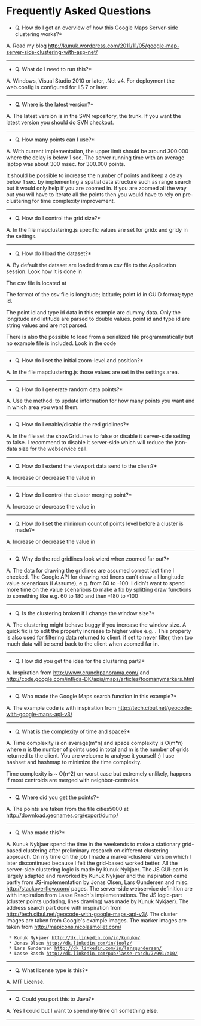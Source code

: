 = Frequently Asked Questions = 

*Q. How do I get an overview of how this Google Maps Server-side clustering works?*

A. Read my blog http://kunuk.wordpress.com/2011/11/05/google-map-server-side-clustering-with-asp-net/

---------------------------------

*Q. What do I need to run this?*

A. Windows, Visual Studio 2010 or later, .Net v4.
For deployment the web.config is configured for IIS 7 or later.

---------------------------------

*Q. Where is the latest version?*

A. The latest version is in the SVN repository, the trunk.
If you want the latest version you should do SVN checkout.

---------------------------------

*Q. How many points can I use?*

A. With current implementation, the upper limit should be around 300.000 where the delay is below 1 sec. 
The server running time with an average laptop was about 300 msec. for 300.000 points. 

It should be possible to increase the number of points and keep a delay below 1 sec. 
by implementing a spatial data structure such as range search but it would only help if you are zoomed in. 
If you are zoomed all the way out you will have to iterate all the points  
then you would have to rely on pre-clustering for time complexity improvement.

---------------------------------

*Q. How do I control the grid size?*

A. In the file mapclustering.js
specific values are set for gridx and gridy in the settings.

---------------------------------

*Q. How do I load the dataset?*

A. By default the dataset are loaded from a csv file to the Application session.
Look how it is done in {{{Kunukn.GooglemapsClustering.WebGoogleMapClustering.Application_Start}}}

The csv file is located at 
{{{GoogleMapsClustering/WebGoogleMapsClustering/AreaGMC/Files/Points.csv}}}

The format of the csv file is 
longitude; latitude; point id in GUID format; type id.

The point id and type id data in this example are dummy data.
Only the longitude and latitude are parsed to double values.
point id and type id are string values and are not parsed.

There is also the possible to load from a serialized file programmatically but no example file is included.
Look in the code {{{Kunukn.GooglemapsClustering.DataUtility.Dataset.LoadDatasetFromDatabase()}}}

---------------------------------

*Q. How do I set the initial zoom-level and position?*

A. In the file mapclustering.js
those values are set in the settings area.

---------------------------------

*Q. How do I generate random data points?*

A. Use the method: {{{Kunukn.GooglemapsClustering.TestConsole.Program.GenerateRandomDatasetToCSVFile()}}}
to update information for how many points you want and in which area you want them.

---------------------------------

*Q. How do I enable/disable the red gridlines?*

A. In the file {{{mapclustering.js }}}
set the showGridLines to false or disable it server-side
setting {{{Kunukn.GooglemapsClustering.Clustering.Config.DoShowGridLinesInGoogleMap}}} to false. 
I recommend to disable it server-side which will reduce the json-data size for the webservice call.

---------------------------------

*Q. How do I extend the viewport data send to the client?*

A. Increase or decrease the value in 
{{{Kunukn.GooglemapsClustering.Clustering.Config.OuterGridExtend}}}

---------------------------------

*Q. How do I control the cluster merging point?*

A. Increase or decrease the value in 
{{{Kunukn.GooglemapsClustering.Clustering.Config.MergeWithin}}}

---------------------------------

*Q. How do I set the minimum count of points level before a cluster is made?*

A. Increase or decrease the value in 
{{{Kunukn.GooglemapsClustering.Clustering.Config.MinClusterSize}}}

---------------------------------

*Q. Why do the red gridlines look wierd when zoomed far out?*

A. The data for drawing the gridlines are assumed correct last time I checked. The Google API 
for drawing red linens can't draw all longitude value scenarious (I Assume), 
e.g. from 60 to -100. I didn't want to spend more time on the value scenarious to make a fix 
by splitting draw functions to something like e.g. 60 to 180 and then -180 to -100

---------------------------------

*Q. Is the clustering broken if I change the window size?*

A. The clustering might behave buggy if you increase the window size. 
A quick fix is to edit the property {{{Kunukn.GooglemapsClustering.Data.ClusterInfo.IsFilterData}}}
increase to higher value e.g. {{{ZoomLevel>=7}}}. This property is also used for filtering data returned to client. 
if set to never filter, then too much data will be send back to the client when zoomed far in.

---------------------------------

*Q. How did you get the idea for the clustering part?*

A. Inspiration from 
http://www.crunchpanorama.com/ and 
http://code.google.com/intl/da-DK/apis/maps/articles/toomanymarkers.html

---------------------------------

*Q. Who made the Google Maps search function in this example?*

A. The example code is with inspiration from
http://tech.cibul.net/geocode-with-google-maps-api-v3/

---------------------------------

*Q. What is the complexity of time and space?*

A. Time complexity is on average(m*n) and space complexity is O(m*n)
where n is the number of points used in total and m is the number of grids returned to the client. 
You are welcome to analyse it yourself :) I use hashset and hashmap to minimize the time complexity.

Time complexity is ~ O(n^2) on worst case but extremely unlikely, 
happens if most centroids are merged with neighbor-centroids.
---------------------------------

*Q. Where did you get the points?*

A. The points are taken from the file cities5000 at http://download.geonames.org/export/dump/

---------------------------------

*Q. Who made this?*

A. Kunuk Nykjaer spend the time in the weekends to make 
a stationary grid-based clustering after preliminary research on different clustering approach. 
On my time on the job I made a marker-clusterer version 
which I later discontinued because I felt the grid-based worked better. 
All the server-side clustering logic is made by Kunuk Nykjaer.
The JS GUI-part is largely adapted and reworked by Kunuk Nykjaer and the inspiration came partly 
from JS-implementation by Jonas Olsen, Lars Gundersen and misc. http://stackoverflow.com/ pages. 
The server-side webservice definition are with inspiration from Lasse Rasch's implementations.
The JS logic-part (cluster points updating, lines drawing) was made by Kunuk Nykjaer).
The address search part done with inspiration 
from http://tech.cibul.net/geocode-with-google-maps-api-v3/.
The cluster images are taken from Google's example images.
The marker images are taken from http://mapicons.nicolasmollet.com/

  * Kunuk Nykjaer http://dk.linkedin.com/in/kunukn/
  * Jonas Olsen http://dk.linkedin.com/in/joolz/
  * Lars Gundersen http://dk.linkedin.com/in/larsgundersen/
  * Lasse Rasch http://dk.linkedin.com/pub/lasse-rasch/7/991/a10/
---------------------------------

*Q. What license type is this?*

A. MIT License.

---------------------------------

*Q. Could you port this to Java?*

A. Yes I could but I want to spend my time on something else.

---------------------------------